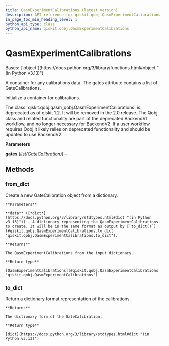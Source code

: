 ```yaml
---
title: QasmExperimentCalibrations (latest version)
description: API reference for qiskit.qobj.QasmExperimentCalibrations in the latest version of qiskit
in_page_toc_min_heading_level: 1
python_api_type: class
python_api_name: qiskit.qobj.QasmExperimentCalibrations
---
```


# QasmExperimentCalibrations

<Class id="qiskit.qobj.QasmExperimentCalibrations" isDedicatedPage={true} github="https://github.com/Qiskit/qiskit/tree/stable/1.3/qiskit/qobj/qasm_qobj.py#L477-L523" signature="qiskit.qobj.QasmExperimentCalibrations(gates)" modifiers="class">
  Bases: [`object`](https://docs.python.org/3/library/functions.html#object "(in Python v3.13)")

  A container for any calibrations data. The gates attribute contains a list of GateCalibrations.

  Initialize a container for calibrations.

  <Admonition title="Deprecated since version 1.2" type="danger">
    The class `qiskit.qobj.qasm_qobj.QasmExperimentCalibrations` is deprecated as of qiskit 1.2. It will be removed in the 2.0 release. The Qobj class and related functionality are part of the deprecated BackendV1 workflow, and no longer necessary for BackendV2. If a user workflow requires Qobj it likely relies on deprecated functionality and should be updated to use BackendV2.
  </Admonition>

  **Parameters**

  **gates** ([*list*](https://docs.python.org/3/library/stdtypes.html#list "(in Python v3.13)")*(*[*GateCalibration*](qiskit.qobj.GateCalibration "qiskit.qobj.GateCalibration")*)*) –

  ## Methods

  ### from\_dict

  <Function id="qiskit.qobj.QasmExperimentCalibrations.from_dict" github="https://github.com/Qiskit/qiskit/tree/stable/1.3/qiskit/qobj/qasm_qobj.py#L510-L523" signature="from_dict(data)" modifiers="classmethod">
    Create a new GateCalibration object from a dictionary.

    **Parameters**

    **data** ([*dict*](https://docs.python.org/3/library/stdtypes.html#dict "(in Python v3.13)")) – A dictionary representing the QasmExperimentCalibrations to create. It will be in the same format as output by [`to_dict()`](#qiskit.qobj.QasmExperimentCalibrations.to_dict "qiskit.qobj.QasmExperimentCalibrations.to_dict").

    **Returns**

    The QasmExperimentCalibrations from the input dictionary.

    **Return type**

    [QasmExperimentCalibrations](#qiskit.qobj.QasmExperimentCalibrations "qiskit.qobj.QasmExperimentCalibrations")
  </Function>

  ### to\_dict

  <Function id="qiskit.qobj.QasmExperimentCalibrations.to_dict" github="https://github.com/Qiskit/qiskit/tree/stable/1.3/qiskit/qobj/qasm_qobj.py#L499-L508" signature="to_dict()">
    Return a dictionary format representation of the calibrations.

    **Returns**

    The dictionary form of the GateCalibration.

    **Return type**

    [dict](https://docs.python.org/3/library/stdtypes.html#dict "(in Python v3.13)")
  </Function>
</Class>

